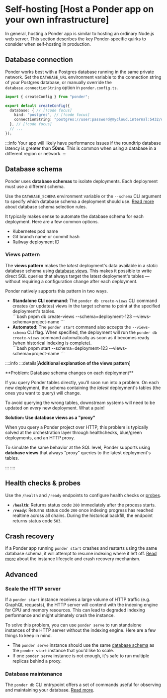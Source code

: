 # Self-hosting [Host a Ponder app on your own infrastructure]

In general, hosting a Ponder app is similar to hosting an ordinary Node.js web server. This section describes the key Ponder-specific quirks to consider when self-hosting in production.

## Database connection

Ponder works best with a Postgres database running in the same private network. Set the `DATABASE_URL` environment variable to the connection string of your Postgres database, or manually override the `database.connectionString` option in `ponder.config.ts`.

```ts [ponder.config.ts]
import { createConfig } from "ponder";

export default createConfig({
  database: { // [!code focus]
    kind: "postgres", // [!code focus]
    connectionString: "postgres://user:password@mycloud.internal:5432/database", // [!code focus]
  }, // [!code focus]
  // ...
});
```

:::info
Your app will likely have performance issues if the roundtrip database latency
is greater than **50ms**. This is common when using a database in a different region or network.
:::

## Database schema

Ponder uses **database schemas** to isolate deployments. Each deployment must use a different schema.

Use the `DATABASE_SCHEMA` environment variable or the `--schema` CLI argument to specify which database schema a deployment should use. [Read more](/docs/database#database-schema) about database schema selection rules.

It typically makes sense to automate the database schema for each deployment. Here are a few common options.

- Kubernetes pod name
- Git branch name or commit hash
- Railway deployment ID

### Views pattern

The **views pattern** makes the *latest* deployment's data available in a *static* database schema using [database views](https://www.postgresql.org/docs/current/tutorial-views.html). This makes it possible to write direct SQL queries that always target the latest deployment's tables — without requiring a configuration change after each deployment.

Ponder natively supports this pattern in two ways.

- **Standalone CLI command**: The `ponder db create-views` CLI command creates (or updates) views in the target schema to point at the specified deployment's tables.
  <div className="h-3" />
  ```bash
  pnpm db create-views --schema=deployment-123 --views-schema=project-name
  ```
  <div className="h-3" />
- **Automated**: The `ponder start` command also accepts the `--views-schema` CLI flag. When specified, the deployment will run the `ponder db create-views` command automatically as soon as it becomes ready (when historical indexing is complete).
  <div className="h-3" />
  ```bash
  pnpm start --schema=deployment-123 --views-schema=project-name
  ```
  <div className="h-3" />

::::info
:::details[****Additional explanation of the views pattern****]
<div className="h-[1px]" />
**Problem: Database schema changes on each deployment**

If you query Ponder tables directly, you'll soon run into a problem. On each new deployment, the schema containing the _latest_ deployment's tables (the ones you want to query) will change.

To avoid querying the wrong tables, downstream systems will need to be updated on _every_ new deployment. What a pain!

**Solution: Use database views as a "proxy"**

When you query a Ponder project over HTTP, this problem is typically solved at the orchestration layer through healthchecks, blue/green deployments, and an HTTP proxy.

To simulate the same behavior at the SQL level, Ponder supports using **database views** that always "proxy" queries to the latest deployment's tables.

:::
::::

## Health checks & probes

Use the `/health` and `/ready` endpoints to configure health checks or [probes](https://kubernetes.io/docs/concepts/configuration/liveness-readiness-startup-probes/).

- **`/health`**: Returns status code `200` immediately after the process starts.
- **`/ready`**: Returns status code `200` once indexing progress has reached realtime across all chains. During the historical backfill, the endpoint returns status code `503`.

## Crash recovery

If a Ponder app running `ponder start` crashes and restarts using the same database schema, it will attempt to resume indexing where it left off. [Read more](/docs/api-reference/ponder/database) about the instance lifecycle and crash recovery mechanism.

## Advanced

### Scale the HTTP server

If a `ponder start` instance receives a large volume of HTTP traffic (e.g. GraphQL requests), the HTTP server will contend with the indexing engine for CPU and memory resources. This can lead to degraded indexing performance and might ultimately crash the instance.

To solve this problem, you can use `ponder serve` to run standalone instances of the HTTP server without the indexing engine. Here are a few things to keep in mind.

- The `ponder serve` instance should use the same [database schema](#database-schema) as the `ponder start` instance that you'd like to scale.
- If one `ponder serve` instance is not enough, it's safe to run multiple replicas behind a proxy.

### Database maintenance

The `ponder db` CLI entrypoint offers a set of commands useful for observing and maintaining your database. [Read more](/docs/api-reference/ponder/cli).
